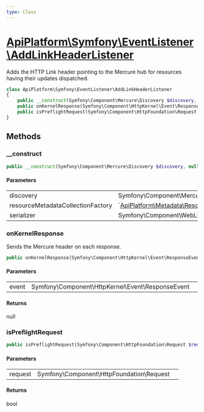 ```yaml
---
type: Class
---
```


# [ApiPlatform\Symfony\EventListener\AddLinkHeaderListener](/docs/v3.2/reference/Symfony/EventListener/AddLinkHeaderListener)

Adds the HTTP Link header pointing to the Mercure hub for resources having their updates dispatched.


```php
class ApiPlatform\Symfony\EventListener\AddLinkHeaderListener
{
    public __construct(Symfony\Component\Mercure\Discovery $discovery, null|`<a href="/docs/v3.2/reference/Metadata/Resource/Factory/ResourceMetadataCollectionFactoryInterface">ApiPlatform\Metadata\Resource\Factory\ResourceMetadataCollectionFactoryInterface</a>` $resourceMetadataCollectionFactory, Symfony\Component\WebLink\HttpHeaderSerializer $serializer)
    public onKernelResponse(Symfony\Component\HttpKernel\Event\ResponseEvent $event): null
    public isPreflightRequest(Symfony\Component\HttpFoundation\Request $request): bool
}
```
## Methods

### __construct



```php
public __construct(Symfony\Component\Mercure\Discovery $discovery, null|`<a href="/docs/v3.2/reference/Metadata/Resource/Factory/ResourceMetadataCollectionFactoryInterface">ApiPlatform\Metadata\Resource\Factory\ResourceMetadataCollectionFactoryInterface</a>` $resourceMetadataCollectionFactory, Symfony\Component\WebLink\HttpHeaderSerializer $serializer)
```

#### Parameters

<table><tbody>
<tr><td>discovery</td><td>Symfony\Component\Mercure\Discovery</td><td></td></tr><tr><td>resourceMetadataCollectionFactory</td><td>`<a href="/docs/v3.2/reference/Metadata/Resource/Factory/ResourceMetadataCollectionFactoryInterface">ApiPlatform\Metadata\Resource\Factory\ResourceMetadataCollectionFactoryInterface</a>`</td><td></td></tr><tr><td>serializer</td><td>Symfony\Component\WebLink\HttpHeaderSerializer</td><td></td></tr>
</tbody>
</table>

### onKernelResponse

Sends the Mercure header on each response.

```php
public onKernelResponse(Symfony\Component\HttpKernel\Event\ResponseEvent $event): null
```

#### Parameters

<table><tbody>
<tr><td>event</td><td>Symfony\Component\HttpKernel\Event\ResponseEvent</td><td></td></tr>
</tbody>
</table>

#### Returns

null

### isPreflightRequest



```php
public isPreflightRequest(Symfony\Component\HttpFoundation\Request $request): bool
```

#### Parameters

<table><tbody>
<tr><td>request</td><td>Symfony\Component\HttpFoundation\Request</td><td></td></tr>
</tbody>
</table>

#### Returns

bool
